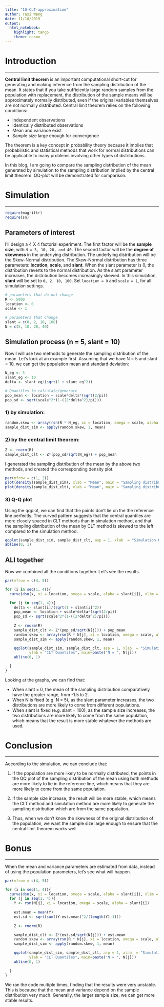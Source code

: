 ```yaml
---
title: "10-CLT-approximation"
author: Yasi Wang
date: 11/10/2019
output: 
  html_notebook: 
    highlight: tango
    theme: cosmo
---
```


# Introduction
***

**Central limit theorem** is an important computational short-cut for generating and making inference from the sampling distribution of the mean. It states that if you take sufficiently large random samples from the population with replacement, the distribution of the sample means will be approximately normally distributed, even if the original variables themselves are not normally distributed. Central limit theorem relies on the following conditions:

- Independent observations
- Identically distributed observations
- Mean and variance exist
- Sample size large enough for convergence

The theorem is a key concept in probability theory because it implies that probabilistic and statistical methods that work for normal distributions can be applicable to many problems involving other types of distributions.

In this blog, I am going to compare the sampling distribution of the mean generated by simulation to the sampling distribution implied by the central limit theorem. QQ-plot will be demonstrated for comparison.

# Simulation
***

```r
require(magrittr)
require(sn)
```

## Parameters of interest

I'll design a 4 X 4 factorial experiment. The first factor will be the **sample size**, with `N = 5, 10, 20, and 40`. The second factor will be the **degree of skewness** in the underlying distribution. The underlying distribution will be the Skew-Normal distribution. The Skew-Normal distribution has three parameters: **location**, **scale**, and **slant**. When the slant parameter is 0, the distribution reverts to the normal distribution. As the slant parameter increases, the distribution becomes increasingly skewed. In this simulation, **slant** will be set to `0, 2, 10, 100`. Set `location = 0` and `scale = 1`, for all simulation settings.


```r
# parameters that do not change
R <- 5000
location <- 0
scale <- 1

# parameters that change
slant = c(0, 2, 10, 100)
N = c(5, 10, 20, 40)

```


## Simulation process (n = 5, slant = 10)

Now I will use two methods to generate the sampling distribution of the mean. Let's look at an example first. Assuming that we have N = 5 and slant = 10, we can get the population mean and standard deviation:

```r
N_eg <- 5
slant_eg <- 10
delta <- slant_eg/(sqrt(1 + slant_eg^2))

# Quantiles to calculate/generate
pop_mean <- location + scale*delta*(sqrt(2/pi))
pop_sd <- sqrt(scale^2*(1-((2*delta^2)/pi)))

```

### 1) by simulation:
```r
random.skew <- array(rsn(R * N_eg, xi = location, omega = scale, alpha = slant_eg), dim = c(R, N_eg))
sample_dist_sim <- apply(random.skew, 1, mean)
```

### 2) by the central limit theorem:
```r
Z <- rnorm(R)
sample_dist_clt <- Z*(pop_sd/sqrt(N_eg)) + pop_mean
```

I generated the sampling distribution of the mean by the above two methods, and created the corresponding density plot.
```r
par(mfrow = c(1, 2))
plot(density(sample_dist_sim), xlab = "Mean", main = "Sampling distribution of the mean by simulation", lwd = 2)
plot(density(sample_dist_clt), xlab = "Mean", main = "Sampling distribution of the mean by CLT", lwd = 2)

```

### 3) Q-Q plot

Using the qqplot, we can find that the points don't lie on the the reference line perfectly. The curved pattern suggests that the central quantiles are more closely spaced in CLT methods than in simulation method, and that the sampling distribution of the mean by CLT method is skewed to the left compared to the simulation method.
```r
qqplot(sample_dist_sim, sample_dist_clt, asp = 1, xlab  = "Simulation Quantiles", ylab = "Central limit theorem Quantiles", main = "QQ plot (N = 5, slant = 10)")
abline(0, 1)
```

## ALl together
Now we combined all the conditions together. Let's see the results. 


```r
par(mfrow = c(4, 5))

for (i in seq(1, 4)){
  curve(dsn(x, xi = location, omega = scale, alpha = slant[i]), xlim = c(-5, 6), ylim = c(), main = "Distribution", ylab = paste("slant = ", slant[i]), xlab = "")

  for (j in seq(1, 4)){
    delta <- slant[i]/(sqrt(1 + slant[i]^2))
    pop_mean <- location + scale*delta*(sqrt(2/pi))
    pop_sd <- sqrt(scale^2*(1-((2*delta^2)/pi)))
    
    Z <- rnorm(R)
    sample_dist_clt <- Z*(pop_sd/sqrt(N[j])) + pop_mean
    random.skew <- array(rsn(R * N[j], xi = location, omega = scale, alpha = slant[i]), dim = c(R, N[j]))
    sample_dist_sim <- apply(random.skew, 1, mean)

    qqplot(sample_dist_sim, sample_dist_clt, asp = 1, xlab  = "Simulation Quantiles",
           ylab = "CLT Quantiles", main=paste("N = ", N[j]))
    abline(0, 1)

  }
}
```

Looking at the graphs, we can find that:

- When slant = 0, the mean of the sampling distribution comparatively have the greater range, from -1.5 to 2.
- When N is fixed (e.g. N = 5), as the slant parameter increases, the two distributions are more likely to come from different populations.
- When slant is fixed (e.g. slant = 100), as the sample size increases, the two distributions are more likely to come from the same population, which means that the result is more stable whatever the methods are used.


# Conclusion
***
According to the simulation, we can conclude that:

1) If the population are more likely to be normally distributed, the points in the QQ plot of the sampling distribution of the mean using both methods are more likely to lie in the reference line, which means that they are more likely to come from the same population.

2) If the sample size increase, the result will be more stable, which means the CLT method and simulation method are more likely to generate the sampling distribution which are from the same population.

3) Thus, when we don't know the skewness of the original distribution of the population, we want the sample size large enough to ensure that the central limit theorem works well.

# Bonus
***
When the mean and variance parameters are estimated from data, instead of using the population parameters, let's see what will happen.

```r
par(mfrow = c(4, 5))

for (i in seq(1, 4)){
  curve(dsn(x, xi = location, omega = scale, alpha = slant[i]), xlim = c(-5, 6), ylim = c(), main = "Distribution", ylab = paste("slant = ", slant[i]), xlab = "")
  for (j in seq(1, 4)){
    Y <- rsn(N[j], xi = location, omega = scale, alpha = slant[i])
    
    est.mean = mean(Y)
    est.sd <- sqrt(sum((Y-est.mean)^2/(length(Y)-1)))
    
    Z <- rnorm(R)

    sample_dist_clt <- Z*(est.sd/sqrt(N[j])) + est.mean
    random.skew <- array(rsn(R * N[j], xi = location, omega = scale, alpha = slant[i]), dim = c(R, N[j]))
    sample_dist_sim <- apply(random.skew, 1, mean)

    qqplot(sample_dist_sim, sample_dist_clt, asp = 1, xlab  = "Simulation Quantiles",
           ylab = "CLT Quantiles", main=paste("N = ", N[j]))
    abline(0, 1)

  }
}

```

We ran the code multiple times, finding that the results were very unstable. This is because that the mean and variance depend on the sample distribution very much. Generally, the larger sample size, we can get more stable results.
